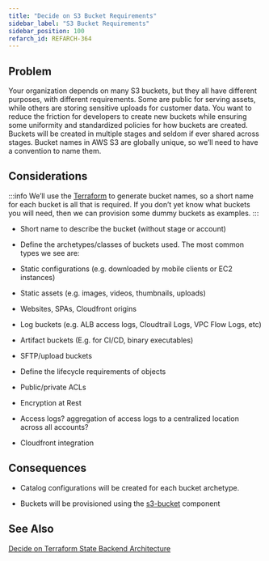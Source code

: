 ```yaml
---
title: "Decide on S3 Bucket Requirements"
sidebar_label: "S3 Bucket Requirements"
sidebar_position: 100
refarch_id: REFARCH-364
---
```


## Problem

Your organization depends on many S3 buckets, but they all have different purposes, with different requirements. Some are public for serving assets, while others are storing sensitive uploads for customer data. You want to reduce the friction for developers to create new buckets while ensuring some uniformity and standardized policies for how buckets are created. Buckets will be created in multiple stages and seldom if ever shared across stages. Bucket names in AWS S3 are globally unique, so we’ll need to have a convention to name them.

## Considerations

:::info
We’ll use the [Terraform](/resources/legacy/fundamentals/terraform) to generate bucket names, so a short name for each bucket is all that is required. If you don’t yet know what buckets you will need, then we can provision some dummy buckets as examples.
:::

- Short name to describe the bucket (without stage or account)

- Define the archetypes/classes of buckets used. The most common types we see are:

- Static configurations (e.g. downloaded by mobile clients or EC2 instances)

- Static assets (e.g. images, videos, thumbnails, uploads)

- Websites, SPAs, Cloudfront origins

- Log buckets (e.g. ALB access logs, Cloudtrail Logs, VPC Flow Logs, etc)

- Artifact buckets (E.g. for CI/CD, binary executables)

- SFTP/upload buckets

- Define the lifecycle requirements of objects

- Public/private ACLs

- Encryption at Rest

- Access logs? aggregation of access logs to a centralized location across all accounts?

- Cloudfront integration

## Consequences

- Catalog configurations will be created for each bucket archetype.

- Buckets will be provisioned using the [s3-bucket](/components/library/aws/s3-bucket/) component

## See Also

[Decide on Terraform State Backend Architecture](/layers/accounts/design-decisions/decide-on-terraform-state-backend-architecture)


